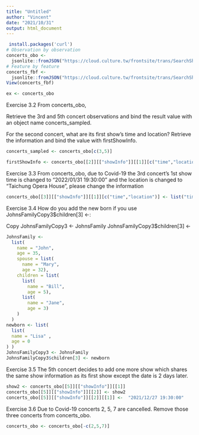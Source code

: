 ---
title: "Untitled"
author: "Vincent"
date: "2021/10/31"
output: html_document
---
```{r}
 install.packages('curl')
# Observation by observation
concerts_obo <-
  jsonlite::fromJSON("https://cloud.culture.tw/frontsite/trans/SearchShowAction.do?method=doFindTypeJ&category=17", simplifyDataFrame = F)
# Feature by feature
concerts_fbf <-
  jsonlite::fromJSON("https://cloud.culture.tw/frontsite/trans/SearchShowAction.do?method=doFindTypeJ&category=17", simplifyDataFrame = T)
View(concerts_fbf)
```

```{r}
ex <- concerts_obo
```


Exercise 3.2 From concerts_obo,

Retrieve the 3rd and 5th concert observations and bind the result value with an object name concerts_sampled.

For the second concert, what are its first show’s time and location? Retrieve the information and bind the value with firstShowInfo.

```{r}
concerts_sampled <- concerts_obo[c(3,5)]

firstShowInfo <- concerts_obo[[2]][["showInfo"]][[1]][c("time","location")]
```



Exercise 3.3 From concerts_obo, due to Covid-19 the 3rd concert’s 1st show time is changed to “2022/01/31 19:30:00” and the location is changed to “Taichung Opera House”, please change the information

```{r}
concerts_obo[[3]][["showInfo"]][[1]][c("time","location")] <- list("time" = "2022/01/31 19:30:00","location" = "Taichung Opera House")
```

Exercise 3.4 How do you add the new born if you use JohnsFamilyCopy3$children[3] <-:


Copy
JohnsFamilyCopy3 <- JohnsFamily
JohnsFamilyCopy3$children[3] <-

```{r}
JohnsFamily <-
  list(
    name = "John", 
    age = 35,
    spouse = list(
      name = "Mary", 
      age = 32),
    children = list(
      list(
        name = "Bill", 
        age = 5),
      list(
        name = "Jane", 
        age = 3)
    )
  )
newborn <- list(
  list(
  name = "Lisa" ,
  age = 0
) )
JohnsFamilyCopy3 <- JohnsFamily
JohnsFamilyCopy3$children[3] <- newborn


```

Exercise 3.5 The 5th concert decides to add one more show which shares the same show information as its first show except the date is 2 days later.

```{r}
show2 <- concerts_obo[[5]][["showInfo"]][[1]]
concerts_obo[[5]][["showInfo"]][[2]] <- show2
concerts_obo[[5]][["showInfo"]][[2]][[1]] <-  "2021/12/27 19:30:00" 
```

Exercise 3.6 Due to Covid-19 concerts 2, 5, 7 are cancelled. Remove those three concerts from concerts_obo.

```{r}
concerts_obo <- concerts_obo[-c(2,5,7)]

```
